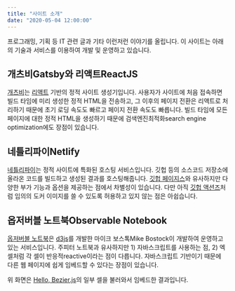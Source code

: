 ```yaml
---
title: "사이트 소개"
date: "2020-05-04 12:00:00"
---
```

프로그래밍, 기획 등 IT 관련 글과 기타 이런저런 이야기를 올립니다. 이 사이트는 아래의 기술과
서비스를 이용하여 개발 및 운영하고 있습니다.

## 개츠비Gatsby와 리액트ReactJS

[개츠비](https://www.gatsbyjs.org)는 [리액트](https://reactjs.org) 기반의 정적 사이트
생성기입니다. 사용자가 사이트에 처음 접속하면 빌드 타임에 미리 생성한 정적 HTML을 전송하고, 그
이후의 페이지 전환은 리액트로 처리하기 때문에 초기 로딩 속도도 빠르고 페이지 전환 속도도
빠릅니다. 빌드 타임에 모든 페이지에 대한 정적 HTML을 생성하기 때문에 검색엔진최적화search engine
optimization에도 장점이 있습니다.

## 네틀리파이Netlify

[네틀리파이](https://www.netlify.com)는 정적 사이트에 특화된 호스팅 서비스입니다. 깃헙 등의
소스코드 저장소에 올라온 코드를 빌드하고 생성된 결과를 호스팅해줍니다. [깃헙
페이지스](https://pages.github.com)와 유사하지만 다양한 부가 기능과 옵션을 제공하는 점에서
차별성이 있습니다. 다만 아직 [깃헙 액션즈](https://github.com/features/actions)처럼 임의의 도커
이미지를 쓸 수 있도록 허용하고 있지 않는 점은 아쉽습니다.

## 옵저버블 노트북Observable Notebook

[옵저버블 노트북](https://observablehq.com)은 [d3js](https://d3js.org)를 개발한 마이크
보스톡Mike Bostock이 개발하여 운영하고 있는 서비스입니다. 주피터 노트북과 유사하지만 1)
자바스크립트를 사용하는 점, 2) 엑셀처럼 각 셀이 반응적reactive이라는 점이 다릅니다.
자바스크립트 기반이기 때문에 다른 웹 페이지에 쉽게 임베드할 수 있다는 장점이 있습니다.

<Observable notebook="@mbostock/hello-bezier-js" />
<blockquote>
<div className="nb-viewof-offset1" />
<div className="nb-viewof-offset2" />
<div className="nb-canvas" />
</blockquote>

위 화면은 [Hello, Bezier.js](https://observablehq.com/@mbostock/hello-bezier-js)의 일부
셀을 불러와서 임베드한 결과입니다.
